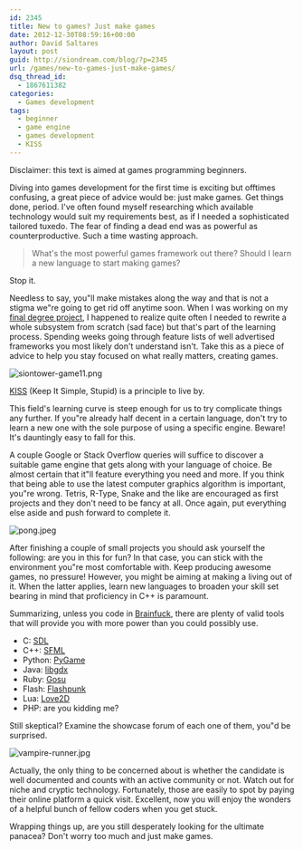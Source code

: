 ```yaml
---
id: 2345
title: New to games? Just make games
date: 2012-12-30T08:59:16+00:00
author: David Saltares
layout: post
guid: http://siondream.com/blog/?p=2345
url: /games/new-to-games-just-make-games/
dsq_thread_id:
  - 1867611382
categories:
  - Games development
tags:
  - beginner
  - game engine
  - games development
  - KISS
---
```


Disclaimer: this text is aimed at games programming beginners.

Diving into games development for the first time is exciting but offtimes confusing, a great piece of advice would be: just make games. Get things done, period. I've often found myself researching which available technology would suit my requirements best, as if I needed a sophisticated tailored tuxedo. The fear of finding a dead end was as powerful as counterproductive. Such a time wasting approach.

> What's the most powerful games framework out there? Should I learn a new language to start making games?

Stop it.

Needless to say, you"ll make mistakes along the way and that is not a stigma we"re going to get rid off anytime soon. When I was working on my [final degree project](/games/sion-tower/), I happened to realize quite often I needed to rewrite a whole subsystem from scratch (sad face) but that's part of the learning process. Spending weeks going through feature lists of well advertised frameworks you most likely don't understand isn't. Take this as a piece of advice to help you stay focused on what really matters, creating games.

![siontower-game11.png](/img/sion-tower/siontower-game11.webp)

[KISS](http://en.wikipedia.org/wiki/KISS_principle) (Keep It Simple, Stupid) is a principle to live by.

This field's learning curve is steep enough for us to try complicate things any further. If you"re already half decent in a certain language, don't try to learn a new one with the sole purpose of using a specific engine. Beware! It's dauntingly easy to fall for this.

A couple Google or Stack Overflow queries will suffice to discover a suitable game engine that gets along with your language of choice. Be almost certain that it"ll feature everything you need and more. If you think that being able to use the latest computer graphics algorithm is important, you"re wrong. Tetris, R-Type, Snake and the like are encouraged as first projects and they don't need to be fancy at all. Once again, put everything else aside and push forward to complete it.

![pong.jpeg](/img/wp/pong.webp)

After finishing a couple of small projects you should ask yourself the following: are you in this for fun? In that case, you can stick with the environment you"re most comfortable with. Keep producing awesome games, no pressure! However, you might be aiming at making a living out of it. When the latter applies, learn new languages to broaden your skill set bearing in mind that proficiency in C++ is paramount.

Summarizing, unless you code in [Brainfuck](http://en.wikipedia.org/wiki/Brainfuck), there are plenty of valid tools that will provide you with more power than you could possibly use.

- C: [SDL](http://www.libsdl.org/)
- C++: [SFML](http://www.sfml-dev.org/)
- Python: [PyGame](http://www.pygame.org/news.html)
- Java: [libgdx](http://libgdx.badlogicgames.com/)
- Ruby: [Gosu](http://www.libgosu.org/)
- Flash: [Flashpunk](http://flashpunk.net/)
- Lua: [Love2D](https://love2d.org/)
- PHP: are you kidding me?

Still skeptical? Examine the showcase forum of each one of them, you"d be surprised.

![vampire-runner.jpg](/img/wp/vampire-runner.webp)

Actually, the only thing to be concerned about is whether the candidate is well documented and counts with an active community or not. Watch out for niche and cryptic technology. Fortunately, those are easily to spot by paying their online platform a quick visit. Excellent, now you will enjoy the wonders of a helpful bunch of fellow coders when you get stuck.

Wrapping things up, are you still desperately looking for the ultimate panacea? Don't worry too much and just make games.
